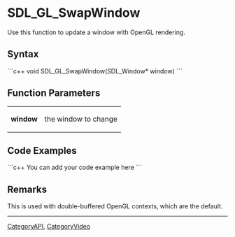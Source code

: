 <!-- pragma section-numbers off -->
<!-- pragma disable-camelcase -->

= SDL_GL_SwapWindow =
Use this function to update a window with OpenGL rendering.


== Syntax ==
```c++
void SDL_GL_SwapWindow(SDL_Window* window)
```

== Function Parameters ==
{|
|'''window'''
|the window to change
|}

== Code Examples ==
```c++
You can add your code example here
```

== Remarks ==
This is used with double-buffered OpenGL contexts, which are the default.


----
[[CategoryAPI]], [[CategoryVideo]]
